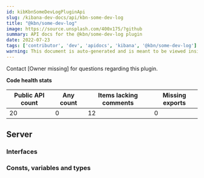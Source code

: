 ```yaml
---
id: kibKbnSomeDevLogPluginApi
slug: /kibana-dev-docs/api/kbn-some-dev-log
title: "@kbn/some-dev-log"
image: https://source.unsplash.com/400x175/?github
summary: API docs for the @kbn/some-dev-log plugin
date: 2022-07-23
tags: ['contributor', 'dev', 'apidocs', 'kibana', '@kbn/some-dev-log']
warning: This document is auto-generated and is meant to be viewed inside our experimental, new docs system. Reach out in #docs-engineering for more info.
---
```




Contact [Owner missing] for questions regarding this plugin.

**Code health stats**

| Public API count  | Any count | Items lacking comments | Missing exports |
|-------------------|-----------|------------------------|-----------------|
| 20 | 0 | 12 | 0 |

## Server

### Interfaces
<DocDefinitionList data={kbnSomeDevLogObj.server.interfaces}/>

### Consts, variables and types
<DocDefinitionList data={kbnSomeDevLogObj.server.misc}/>

